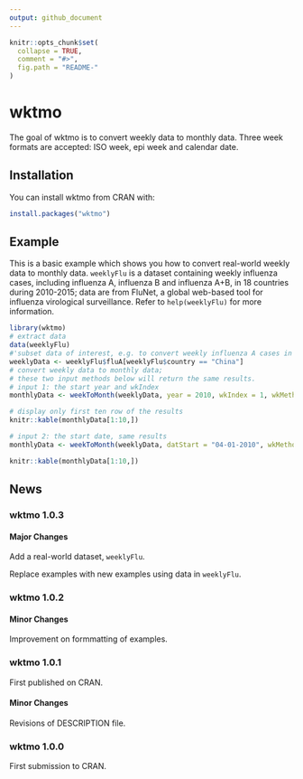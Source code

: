 ```yaml
---
output: github_document
---
```


<!-- README.md is generated from README.Rmd. Please edit that file -->

```r
knitr::opts_chunk$set(
  collapse = TRUE,
  comment = "#>",
  fig.path = "README-"
)
```

# wktmo

The goal of wktmo is to convert weekly data to monthly data. Three week formats are accepted: ISO week, epi week and calendar date.

## Installation

You can install wktmo from CRAN with:

```r
install.packages("wktmo")
```

## Example

This is a basic example which shows you how to convert real-world weekly data to monthly data. `weeklyFlu` is a dataset containing weekly influenza cases, including influenza A, influenza B and influenza A+B, in 18 countries during 2010-2015; data are from FluNet, a global web-based tool for influenza virological surveillance. Refer to `help(weeklyFlu)` for more information.

```r
library(wktmo)
# extract data
data(weeklyFlu)
#'subset data of interest, e.g. to convert weekly influenza A cases in China
weeklyData <- weeklyFlu$fluA[weeklyFlu$country == "China"]
# convert weekly data to monthly data;
# these two input methods below will return the same results.
# input 1: the start year and wkIndex
monthlyData <- weekToMonth(weeklyData, year = 2010, wkIndex = 1, wkMethod = "ISO")
```
```r
# display only first ten row of the results
knitr::kable(monthlyData[1:10,])
```
```r
# input 2: the start date, same results
monthlyData <- weekToMonth(weeklyData, datStart = "04-01-2010", wkMethod = "startDat")
```
```r
knitr::kable(monthlyData[1:10,])
```

## News

### wktmo 1.0.3

#### Major Changes

Add a real-world dataset, `weeklyFlu`.

Replace examples with new examples using data in `weeklyFlu`.

### wktmo 1.0.2

#### Minor Changes

Improvement on formmatting of examples.

### wktmo 1.0.1

First published on CRAN.

#### Minor Changes

Revisions of DESCRIPTION file.

### wktmo 1.0.0

First submission to CRAN.
